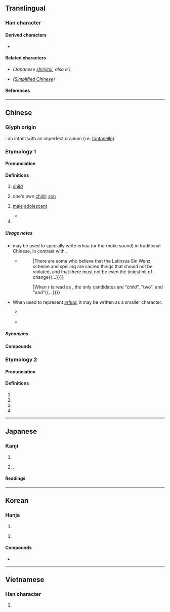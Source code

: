 {{also|児|儿|皃}}
{{character info/new}}
==Translingual==
{{Han simplified forms|兒|児|儿}}

===Han character===
{{Han char|rn=10|rad=儿|as=06|sn=8|four=77217|canj=HXHU|ids=⿱臼儿}}

====Derived characters====
* {{l|mul|[[倪]], [[唲]], [[堄]], [[婗]], [[掜]], [[淣]], [[猊]], [[𨺙]], [[晲]], [[腉]], [[棿]], [[睨]], [[䍲]], [[䋩]], [[聣]], [[蜺]], [[䘽]], [[觬]], [[誽]], [[貎]], [[輗]]([[𫐐]]), [[䮘]], [[鯢]]([[鲵]]), [[鶃]], [[齯]]([[𫠜]]), [[郳]], [[㪒]], [[鶂]]([[𬷼]]), [[萖]], [[𮅙]], [[䦧]]([[阋]]), [[霓]], [[鬩]], [[麑]]}}

====Related characters====
* {{l|mul|[[児]]}} ''(Japanese [[shinjitai]], also a {{w|Variant Chinese character|variant form}})''
* {{l|mul|[[儿]]}} ''([[Simplified Chinese]])''

====References====
{{Han ref|kx=0125.030|dkj=01365|dj=0265.060|hdz=10272.050|uh=5152}}

----

==Chinese==

===Glyph origin===
{{Han etym}}
{{liushu|p}}: an infant with an imperfect cranium (i.e. [[fontanelle]]).

===Etymology 1===
{{zh-forms|s=儿|alt=児}}

====Pronunciation====
{{zh-pron
|m=ér
|m_note=Pronounced as '-r' in the suffix sense, merging with the previous syllable
|m-s=er2
|dg=эр1
|c=ji4
|c-t=ngei3
|g=eo4
|h=pfs=yì;gd=yi2
|j=er1
|mb=ě̤
|md=niè/ì
|md_note=niè - vernacular (often written as {{zh-l|*伲}}); literary - literary
|mn=xm,qz,tp:lî/zz,kh:jî
|mn-t=ri5
|w=3nyi,3hhngg,3hher
|w_note=3nyi, 3hhngg - vernacular; 3hher - literary
|x=e2
|mc=1
|oc=1,2
|ma=y
|cat=n
}}

====Definitions====
{{zh-hanzi}}

# {{zh-no-solo}} [[child]]
#: {{zh-x|兒童|child}}
#: {{zh-x|嬰兒|infant '''child'''; baby}}
# {{zh-no-solo}} one's own [[child]]; [[son]]
#: {{zh-x|兒子|son}}
#: {{zh-x|女兒|daughter}}
#: {{zh-x|兒孫|'''child'''(ren) and grandchild(ren)}}
#: {{zh-x|妻兒|wife and '''child'''(ren)}}
# {{lb|zh|classical}} [[male]] [[adolescent#Noun|adolescent]]
#* {{zh-x|遂 習 宮中 女，皆 如 馬 上 兒。||CL|ref={{w2|zh|白居易}} ({{w|Bai Juyi}}), {{w2|zh|s:雜興三首|pref=《|雜興三首|suf=》}}}}
# {{n-g|Non-syllabic noun diminutive suffix in Mandarin. See [[erhua]].}}

=====Usage notes=====
* {{zh-l|儿|tr=-}} may be used to specially write erhua (or the rhotic sound) in traditional Chinese, in contrast with {{zh-l|兒|[[child]]}}.
** {{quote-book|zh|year=1950|author={{w2|zh|林漢達|林濤}} (Lin Tao)|title={{lang|zh|定型化新文字}} (Dingshinghua Sin Wenz)|trans-title=|publisher={{w2|zh|生活·讀書·新知三聯書店}}|edition=2nd|page=}}
**: {{quote|zh|有人把拉丁化新文字的方案跟寫法看做神聖不可侵犯的東西，不准有[[一點兒|一點儿]]改變{{...}}|There are some who believe that the Latinxua Sin Wenz scheme and spelling are sacred things that should not be violated, and that there must not be even the tiniest bit of change{{...}}}}
**: {{quote|zh|r念“儿”只有“[[兒]]”“二”“而”這幾個字{{...}}|When ''r'' is read as {{lang|zh|儿}}, the only candidates are "child", "two", and "and"{{...}}}}
* When used to represent ''[[erhua]]'', it may be written as a smaller character.
** {{quote-book|zh|year=1968|author={{w2|zh|趙元任}} ({{w|Yuen Ren Chao}})|title={{lang|zh|語言問題}}|trans-title=Problems in Linguistics|publisher={{w2|zh|臺灣商務印書館}}|page=83}}
**: {{quote|zh|固然平常念一個單字的時候，重音的音節在樂音上也是高[[一點兒|一點<small>儿</small>]]，不過它不一定老是這個樣子。|Admittedly, when pronouncing a word, the stressed syllable is, musically speaking, also a bit higher-pitched, but this is not necessarily always the case.}}
** {{quote-book|zh|year=2001|author={{w2|zh|中華人民共和國教育部}}, {{w2|zh|國家語言文字工作委員會}}|title={{lang|zh|第一批異形詞整理表}}|trans-title=The First Series of Standardized Forms of Words with Non-standardized Variant Forms|url=http://old.moe.gov.cn/ewebeditor/uploadfile/2015/01/12/20150112165927212.pdf|page=11}}
**: {{quote|zh|红果<small>儿</small>（红*菓<small>儿</small>） hóngguǒr|-}}

=====Synonyms=====
{{zh-dial|兒子}}

====Compounds====
{{zh-der|兒童|兒子|孩兒|女兒|玩兒|筷兒|小兒科|嬰兒車|幼兒園|包干兒|冰棍兒|一點兒|鄉下老兒|主兒|么兒|乳兒|乾兒|亂兒|了兒|些兒|亮兒|人兒|今兒|佳兒|侍兒|保兒|俞兒|信兒|倈兒|個兒|倍兒|健兒|偷兒|先兒|兒兒|兒化|兒啼|兒夫|兒女|兒媳|兒嬉|兒孫|兒家|兒寬|兒息|兒戲|兒拜|兒時|兒曹|兒歌|兒母|兒科|兒茶|兒語|兒郎|兒馬|兒齒|六兒|刃兒|分兒:fēnr, fènr|前兒|勤兒|勦兒|包兒|卜兒|口兒|可兒|吃兒|合兒|名兒|味兒|咂兒|哥兒|嗎兒|嗓兒|嗝兒|嘎兒|嘴兒|圈兒|坎兒|坑兒|套兒|奚兒|好兒|妻兒|姊兒|姐兒|姨兒|姪兒|娃兒|娘兒|婆兒|媒兒|媽兒|嬌兒|嬰兒|子兒|孤兒|孫兒|官兒|寵兒|封兒|小兒|尖兒|屜兒|岔兒|帖兒|帽兒|幡兒|幫兒|幼兒|幾兒|底兒|座兒|廝兒|龐兒|弓兒|影兒|後兒|徒兒|忒兒|性兒|愣兒|成兒|戳兒|手兒|扣兒|把兒|拐兒|拘兒|招兒|捻兒|撈兒|撲兒|擔兒|方兒|旋兒|旦兒|明兒|星兒|昨兒|會兒|末兒|材兒|東兒|板兒|果兒|枝兒|架兒|根兒|桿兒|條兒|棄兒|槽兒|樁兒|樂兒|標兒|款兒|母兒|比兒|汁兒|注兒|洞兒|活兒|渣兒|準兒|溜兒|滾兒|漂兒|片兒|牙兒|特兒|狗兒|猘兒|猧兒|猱兒|猴兒|瓤兒|產兒|男兒|甸兒|當兒|痴兒|盆兒|盤兒|盲兒|盹兒|短兒|破兒|碴兒|萬兒|稿兒|穗兒|空兒|窩兒|窳兒|符兒|答兒|箍兒|篇兒|簍兒|粒兒|細兒|綑兒|縫兒|繭兒|纂兒|缸兒|羔兒|義兒|翅兒|老兒|肚兒|股兒|育兒|胎兒|胡兒|腦兒|臉兒|芽兒|苗兒|萌兒|落兒|葉兒|虎兒|蟲兒|衫兒|襯兒|角兒|試兒|話兒|語兒|調兒|謎兒|譜兒|豚兒|貓兒|貼兒|趣兒|跑兒|跟兒|路兒|蹦兒|躉兒|輪兒|轍兒|這兒|過兒|道兒|那兒|醭兒|鏝兒|閣兒|閤兒|雄兒|雌兒|雛兒|霜兒|靨兒|音兒|頭兒|顰兒|風兒|餡兒|館兒|驕兒|鬙兒|䰖兒|鬮兒|魚兒|鴇兒|麟兒|鼻兒|齣兒|大褂兒|帖木兒|反犬旁兒|玩意兒|小兒麻痺症|字眼兒|臺兒莊/台兒莊/台儿庄:Tái'érzhuāng}}

===Etymology 2===
{{zh-forms|alt=児}}

====Pronunciation====
{{zh-pron
|m=ní
|c=ngai4
|mc=2
|oc=n,1
|ma=y
|cat=pn,n,a
}}

====Definitions====
{{zh-hanzi}}

# {{surname|zh}}
# {{zh-alt-form|齯|teeth grown in old age}}
# {{zh-alt-form|倪|small and weak}}
# {{zh-alt-form|郳}}

----

==Japanese==
{{ja-kanji forms|児|兒}}

===Kanji===
{{ja-kanji|grade=|rs=儿06|shin=児}}

# {{ja-kyu sp|児||[[child]]; [[young#Noun|young]] of [[animal]]s}}
# {{n-g|Used in personal names}}.

====Readings====
{{ja-readings
|kanon=じ, げい
|goon=に, げ
|kun=こ
|nanori=ちご
}}

----

==Korean==

===Hanja===
{{ko-hanja|아이|아}}

# {{hanja form of|아|[[child]]}}

{{ko-hanja|[[다시]] [[나다|난]] [[이]]|예}}

# {{rfdef|ko|sort=儿06}}

====Compounds====
* {{ko-l|고아원|孤兒院|orphanage}}

----

==Vietnamese==

===Han character===
{{vi-readings|rs=儿06
|hanviet=nhi
|nom=nhi, nghê, nhẻ
}}

# {{rfdef|vi|sort=儿06}}